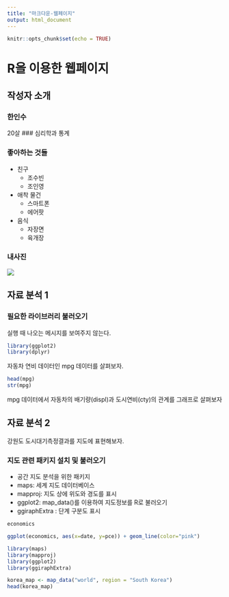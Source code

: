 ---
title: "마크다운-웹페이지"
output: html_document
---

```{r setup, include=FALSE}
knitr::opts_chunk$set(echo = TRUE)
```

# R을 이용한 웹페이지

## 작성자 소개

### 한인수
20살
### 심리학과
통계

### 좋아하는 것들
+ 친구
  - 조수빈
  - 조인영
+ 애착 물건
  - 스마트폰
  - 에어팟
+ 음식
  - 자장면
  - 육개장

### 내사진

![](commonCAIR0MTW.jpg)

## 자료 분석 1

### 필요한 라이브러리 불러오기     
실행 때 나오는 메시지를 보여주지 않는다.
```{r message=F}
library(ggplot2)
library(dplyr)
```

자동차 연비 데이터인 mpg 데이터를 살펴보자.

```{r}
head(mpg)
str(mpg)
```

mpg 데이터에서 자동차의 배기량(displ)과 도시연비(cty)의 관계를 그래프로 살펴보자



## 자료 분석 2
강원도 도시대기측정결과를 지도에 표현해보자.

### 지도 관련 패키지 설치 및 불러오기
+ 공간 지도 분석을 위한 패키지
 - maps: 세계 지도 데이터베이스
 - mapproj: 지도 상에 위도와 경도를 표시
 - ggplot2: map_data()를 이용하여 지도정보를 R로 불러오기
 - ggiraphExtra : 단계 구분도 표시
```{r}
economics
```


```{r}
ggplot(economics, aes(x=date, y=pce)) + geom_line(color="pink")
```

```{r message=F}
library(maps)
library(mapproj)
library(ggplot2)
library(ggiraphExtra)
```

```{r}
korea_map <- map_data("world", region = "South Korea")
head(korea_map)

```

